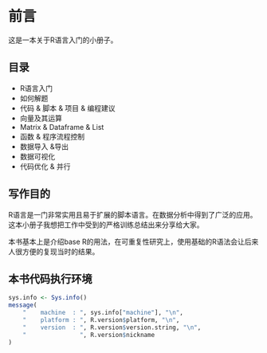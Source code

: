 # 前言 {.unnumbered}

这是一本关于R语言入门的小册子。

## 目录

* R语言入门
* 如何解题
* 代码 & 脚本 & 项目 & 编程建议
* 向量及其运算
* Matrix & Dataframe & List
* 函数 & 程序流程控制
* 数据导入 &导出
* 数据可视化
* 代码优化 & 并行

## 写作目的
R语言是一门非常实用且易于扩展的脚本语言。在数据分析中得到了广泛的应用。
这本小册子我想把工作中受到的严格训练总结出来分享给大家。

本书基本上是介绍base R的用法，在可重复性研究上，使用基础的R语法会让后来人很方便的复现当时的结果。

## 本书代码执行环境
```r
sys.info <- Sys.info()
message(
    "    machine  : ", sys.info["machine"], "\n",
    "    platform : ", R.version$platform, "\n",
    "    version  : ", R.version$version.string, "\n",
    "               ", R.version$nickname
)
```